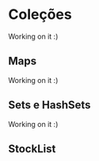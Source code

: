 # Coleções
 
Working on it :)

## Maps

Working on it :)

## Sets e HashSets

Working on it :)

## StockList
